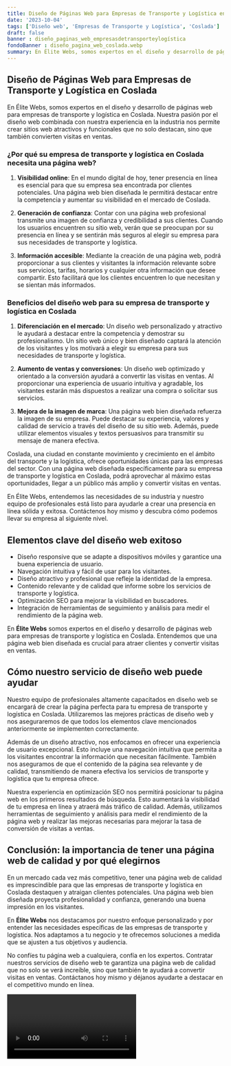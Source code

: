 ```yaml
---
title: Diseño de Páginas Web para Empresas de Transporte y Logística en Coslada
date: '2023-10-04'
tags: ['Diseño web', 'Empresas de Transporte y Logística', 'Coslada']
draft: false
banner : diseño_paginas_web_empresasdetransporteylogística
fondoBanner : diseño_pagina_web_coslada.webp
summary: En Élite Webs, somos expertos en el diseño y desarrollo de páginas web para empresas de transporte y logística en Coslada. Nuestra pasión por el diseño web combinada con nuestra experiencia en la industria nos permite crear sitios web atractivos y funcionales que no solo destacan, sino que también convierten visitas en ventas.
---
```


## Diseño de Páginas Web para Empresas de Transporte y Logística en Coslada

En Élite Webs, somos expertos en el diseño y desarrollo de páginas web para empresas de transporte y logística en Coslada. Nuestra pasión por el diseño web combinada con nuestra experiencia en la industria nos permite crear sitios web atractivos y funcionales que no solo destacan, sino que también convierten visitas en ventas.

### ¿Por qué su empresa de transporte y logística en Coslada necesita una página web?

1. **Visibilidad online**: En el mundo digital de hoy, tener presencia en línea es esencial para que su empresa sea encontrada por clientes potenciales. Una página web bien diseñada le permitirá destacar entre la competencia y aumentar su visibilidad en el mercado de Coslada.

2. **Generación de confianza**: Contar con una página web profesional transmite una imagen de confianza y credibilidad a sus clientes. Cuando los usuarios encuentren su sitio web, verán que se preocupan por su presencia en línea y se sentirán más seguros al elegir su empresa para sus necesidades de transporte y logística.

3. **Información accesible**: Mediante la creación de una página web, podrá proporcionar a sus clientes y visitantes la información relevante sobre sus servicios, tarifas, horarios y cualquier otra información que desee compartir. Esto facilitará que los clientes encuentren lo que necesitan y se sientan más informados.

### Beneficios del diseño web para su empresa de transporte y logística en Coslada

1. **Diferenciación en el mercado**: Un diseño web personalizado y atractivo le ayudará a destacar entre la competencia y demostrar su profesionalismo. Un sitio web único y bien diseñado captará la atención de los visitantes y los motivará a elegir su empresa para sus necesidades de transporte y logística.

2. **Aumento de ventas y conversiones**: Un diseño web optimizado y orientado a la conversión ayudará a convertir las visitas en ventas. Al proporcionar una experiencia de usuario intuitiva y agradable, los visitantes estarán más dispuestos a realizar una compra o solicitar sus servicios.

3. **Mejora de la imagen de marca**: Una página web bien diseñada refuerza la imagen de su empresa. Puede destacar su experiencia, valores y calidad de servicio a través del diseño de su sitio web. Además, puede utilizar elementos visuales y textos persuasivos para transmitir su mensaje de manera efectiva.

Coslada, una ciudad en constante movimiento y crecimiento en el ámbito del transporte y la logística, ofrece oportunidades únicas para las empresas del sector. Con una página web diseñada específicamente para su empresa de transporte y logística en Coslada, podrá aprovechar al máximo estas oportunidades, llegar a un público más amplio y convertir visitas en ventas.

En Élite Webs, entendemos las necesidades de su industria y nuestro equipo de profesionales está listo para ayudarle a crear una presencia en línea sólida y exitosa. Contáctenos hoy mismo y descubra cómo podemos llevar su empresa al siguiente nivel.

<GifSeo />

<Cta />

## Elementos clave del diseño web exitoso

- Diseño responsive que se adapte a dispositivos móviles y garantice una buena experiencia de usuario.
- Navegación intuitiva y fácil de usar para los visitantes.
- Diseño atractivo y profesional que refleje la identidad de la empresa.
- Contenido relevante y de calidad que informe sobre los servicios de transporte y logística.
- Optimización SEO para mejorar la visibilidad en buscadores.
- Integración de herramientas de seguimiento y análisis para medir el rendimiento de la página web.

En **Élite Webs** somos expertos en el diseño y desarrollo de páginas web para empresas de transporte y logística en Coslada. Entendemos que una página web bien diseñada es crucial para atraer clientes y convertir visitas en ventas.

## Cómo nuestro servicio de diseño web puede ayudar

Nuestro equipo de profesionales altamente capacitados en diseño web se encargará de crear la página perfecta para tu empresa de transporte y logística en Coslada. Utilizaremos las mejores prácticas de diseño web y nos aseguraremos de que todos los elementos clave mencionados anteriormente se implementen correctamente.

Además de un diseño atractivo, nos enfocamos en ofrecer una experiencia de usuario excepcional. Esto incluye una navegación intuitiva que permita a los visitantes encontrar la información que necesitan fácilmente. También nos aseguramos de que el contenido de la página sea relevante y de calidad, transmitiendo de manera efectiva los servicios de transporte y logística que tu empresa ofrece.

Nuestra experiencia en optimización SEO nos permitirá posicionar tu página web en los primeros resultados de búsqueda. Esto aumentará la visibilidad de tu empresa en línea y atraerá más tráfico de calidad. Además, utilizamos herramientas de seguimiento y análisis para medir el rendimiento de la página web y realizar las mejoras necesarias para mejorar la tasa de conversión de visitas a ventas.

## Conclusión: la importancia de tener una página web de calidad y por qué elegirnos

En un mercado cada vez más competitivo, tener una página web de calidad es imprescindible para que las empresas de transporte y logística en Coslada destaquen y atraigan clientes potenciales. Una página web bien diseñada proyecta profesionalidad y confianza, generando una buena impresión en los visitantes.

En **Élite Webs** nos destacamos por nuestro enfoque personalizado y por entender las necesidades específicas de las empresas de transporte y logística. Nos adaptamos a tu negocio y te ofrecemos soluciones a medida que se ajusten a tus objetivos y audiencia.

No confíes tu página web a cualquiera, confía en los expertos. Contratar nuestros servicios de diseño web te garantiza una página web de calidad que no solo se verá increíble, sino que también te ayudará a convertir visitas en ventas. Contáctanos hoy mismo y déjanos ayudarte a destacar en el competitivo mundo en línea.

<Video />

<CtaBot job='Empresas de Transporte y Logística' city='Coslada'/>

<Gmaps query='Coslada+españa+maps' />